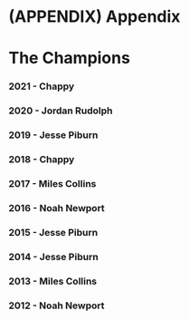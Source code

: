 # (APPENDIX) Appendix {-}

# The Champions

### __2021__ - Chappy {-}

### __2020__ - Jordan Rudolph {-}

### __2019__ - Jesse Piburn {-}

### __2018__ - Chappy {-}

### __2017__ - Miles Collins {-}

### __2016__ - Noah Newport {-}

### __2015__ - Jesse Piburn {-}

### __2014__ - Jesse Piburn {-}

### __2013__ - Miles Collins {-}

### __2012__ - Noah Newport {-}


